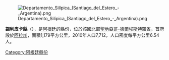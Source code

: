 [[Image:Departamento_Silípica_(Santiago_del_Estero_-_Argentina).png|right]]

{{Coord|28|2|42|S|64|13|26|W|display=title}}

'''錫利皮卡縣'''（{{lang-es|Departamento Silípica}}），是[[阿根廷|阿根廷]]的縣份，位於該國北部[[聖地亞哥-德爾埃斯特羅省|聖地亞哥-德爾埃斯特羅省]]，首府設於[[阿拉加|阿拉加]]，面積1,179平方公里，2010年人口7,712，人口密度每平方公里6.54人。

{{Argentina-geo-stub}}
[[Category:阿根廷縣份|Category:阿根廷縣份]]